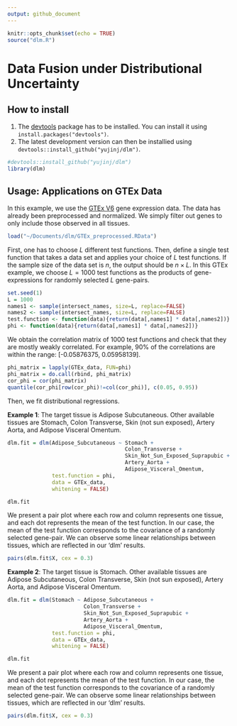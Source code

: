 ```yaml
---
output: github_document
---
```


```r
knitr::opts_chunk$set(echo = TRUE)
source("dlm.R")
```

# Data Fusion under Distributional Uncertainty

## How to install

1. The [devtools](https://github.com/hadley/devtools) package has to be installed. You can install it using  `install.packages("devtools")`.
2. The latest development version can then be installied using `devtools::install_github("yujinj/dlm")`.

```r
#devtools::install_github("yujinj/dlm")
library(dlm)
```

## Usage: Applications on GTEx Data

In this example, we use the [GTEx V6](https://www.gtexportal.org/home/downloads/adult-gtex/qtl) gene expression data. The data has already been preprocessed and normalized. We simply filter out genes to only include those observed in all tissues. 

```r
load("~/Documents/dlm/GTEx_preprocessed.RData")
```

First, one has to choose $L$ different test functions. Then, define a single test function that takes a data set and applies your choice of $L$ test functions. If the sample size of the data set is $n$, the output should be $n \times L$. In this GTEx example, we choose $L = 1000$ test functions as the products of gene-expressions for randomly selected $L$ gene-pairs.

```r
set.seed(1)
L = 1000
names1 <- sample(intersect_names, size=L, replace=FALSE)
names2 <- sample(intersect_names, size=L, replace=FALSE)
test.function <- function(data){return(data[,names1] * data[,names2])}
phi <- function(data){return(data[,names1] * data[,names2])}
```

We obtain the correlation matrix of 1000 test functions and check that they are mostly weakly correlated. For example, 90% of the correlations are within the range: [-0.05876375,  0.05958139].

```r
phi_matrix = lapply(GTEx_data, FUN=phi)
phi_matrix = do.call(rbind, phi_matrix)
cor_phi = cor(phi_matrix)
quantile(cor_phi[row(cor_phi)!=col(cor_phi)], c(0.05, 0.95))
```

Then, we fit distributional regressions. 

**Example 1**: The target tissue is Adipose Subcutaneous. Other available tissues are Stomach, Colon Transverse, Skin (not sun exposed), Artery Aorta, and Adipose Visceral Omentum. 

```r
dlm.fit = dlm(Adipose_Subcutaneous ~ Stomach + 
                                     Colon_Transverse + 
                                     Skin_Not_Sun_Exposed_Suprapubic + 
                                     Artery_Aorta + 
                                     Adipose_Visceral_Omentum, 
              test.function = phi, 
              data = GTEx_data, 
              whitening = FALSE)
```

```r
dlm.fit
```

We present a pair plot where each row and column represents one tissue, and each dot represents the mean of the test function. In our case, the mean of the test function corresponds to the covariance of a randomly selected gene-pair. We can observe some linear relationships between tissues, which are reflected in our 'dlm' results.

```r
pairs(dlm.fit$X, cex = 0.3)
```

**Example 2**: The target tissue is Stomach. Other available tissues are Adipose Subcutaneous, Colon Transverse, Skin (not sun exposed), Artery Aorta, and Adipose Visceral Omentum. 

```r
dlm.fit = dlm(Stomach ~ Adipose_Subcutaneous + 
                        Colon_Transverse + 
                        Skin_Not_Sun_Exposed_Suprapubic + 
                        Artery_Aorta + 
                        Adipose_Visceral_Omentum, 
              test.function = phi, 
              data = GTEx_data, 
              whitening = FALSE)
```

```r
dlm.fit
```

We present a pair plot where each row and column represents one tissue, and each dot represents the mean of the test function. In our case, the mean of the test function corresponds to the covariance of a randomly selected gene-pair. We can observe some linear relationships between tissues, which are reflected in our 'dlm' results.

```r
pairs(dlm.fit$X, cex = 0.3)
```

